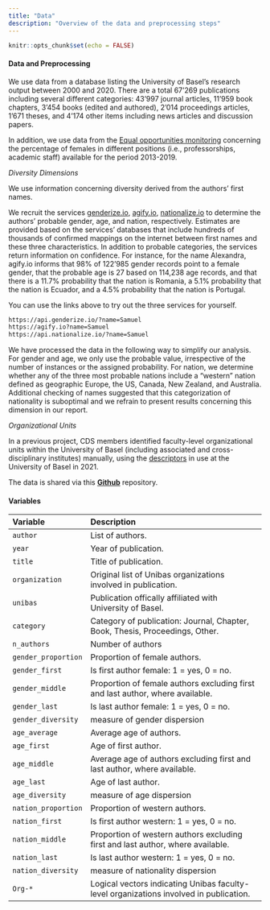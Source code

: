 ```yaml
---
title: "Data"
description: "Overview of the data and preprocessing steps"
---
```


```r
knitr::opts_chunk$set(echo = FALSE)
```

#### Data and Preprocessing

We use data from a database listing the University of Basel's research output between 2000 and 2020. There are a total 67'269 publications including several different categories: 43'997 journal articles, 11'959 book chapters, 3'454 books (edited and authored), 2'014 proceedings articles, 1'671 theses, and 4'174 other items including news articles and discussion papers.   

In addition, we use data from the [Equal opportunities monitoring](https://www.unibas.ch/en/University/Administration-Services/Vice-President-s-Office-for-People-and-Culture/Diversity-and-Inclusion/Diversity/Diversity-Management/Monitoring.html) concerning the percentage of females in different positions (i.e., professorships, academic staff) available for the period 2013-2019. 

<i>Diversity Dimensions</i>

We use information concerning diversity derived from the authors' first names. 

We recruit the services [genderize.io](https://genderize.io/), [agify.io](https://agify.io/), [nationalize.io](https://nationalize.io/) to determine the authors' probable gender, age, and nation, respectively. Estimates are provided based on the services' databases that include hundreds of thousands of confirmed mappings on the internet between first names and these three characteristics. In addition to probable categories, the services return information on confidence. For instance, for the name Alexandra, agify.io informs that 98% of 122'985 gender records point to a female gender, that the probable age is 27 based on 114,238 age records, and that there is a 11.7% probability that the nation is Romania, a 5.1% probability that the nation is Ecuador, and a 4.5% probability that the nation is Portugal.  

You can use the links above to try out the three services for yourself.  

```html
https://api.genderize.io/?name=Samuel
https://agify.io?name=Samuel
https://api.nationalize.io/?name=Samuel
```

We have processed the data in the following way to simplify our analysis. For gender and age, we only use the probable value, irrespective of the number of instances or the assigned probability. For nation, we determine whether any of the three most probable nations include a "western" nation defined as geographic Europe, the US, Canada, New Zealand, and Australia. Additional checking of names suggested that this categorization of nationality is suboptimal and we refrain to present results concerning this dimension in our report. 

<i>Organizational Units</i>

In a previous project, CDS members identified faculty-level organizational units within the University of Basel (including associated and cross-disciplinary institutes) manually, using the [descriptors](https://edoc.unibas.ch/view/divisions/) in use at the University of Basel in 2021. 

The data is shared via this <a href="https://github.com/cdsbasel/Diversity_hackathon"><b>Github</b></a> repository. 

#### Variables

| Variable | Description |
|:-------------|:-------------------------------------|
| `author` | List of authors. |
| `year` | Year of publication. |
| `title` | Title of publication. |   
| `organization` | Original list of Unibas organizations involved in publication. |
| `unibas` | Publication offically affiliated with University of Basel. |
| `category` | Category of publication: Journal, Chapter, Book, Thesis, Proceedings, Other. |
| `n_authors` | Number of authors |
| `gender_proportion` | Proportion of female authors. |
| `gender_first` | Is first author female: 1 = yes, 0 = no. |
| `gender_middle` |  Proportion of female authors excluding first and last author, where available. |
| `gender_last` | Is last author female: 1 = yes, 0 = no. |
| `gender_diversity` | measure of gender dispersion  |
| `age_average` | Average age of authors. |
| `age_first` | Age of first author. |
| `age_middle` |  Average age of authors excluding first and last author, where available. |
| `age_last` | Age of last author. |
| `age_diversity` | measure of age dispersion |
| `nation_proportion` | Proportion of western authors. |
| `nation_first` | Is first author western: 1 = yes, 0 = no. |
| `nation_middle` |  Proportion of western authors excluding first and last author, where available. |
| `nation_last` | Is last author western: 1 = yes, 0 = no. |
| `nation_diversity` | measure of nationality dispersion |
| `Org-*` | Logical vectors indicating Unibas faculty-level organizations involved in publication. 
